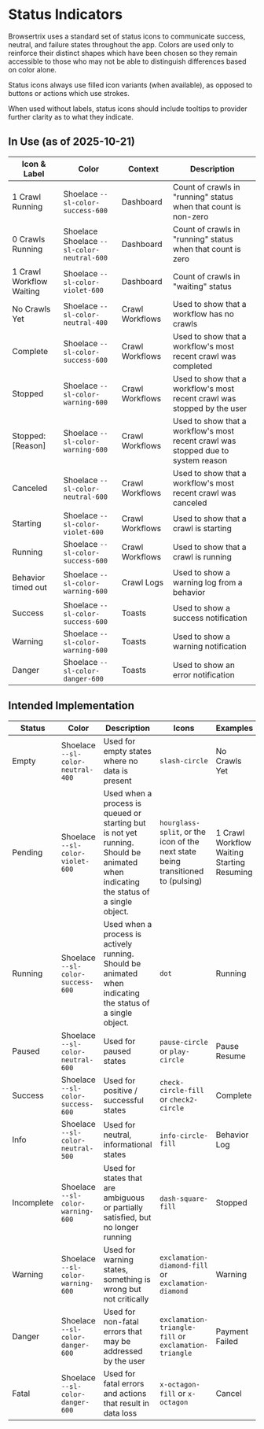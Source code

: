 

<Meta title="Design/Status Indicators" />

# Status Indicators

Browsertrix uses a standard set of status icons to communicate success, neutral,
and failure states throughout the app. Colors are used only to reinforce their
distinct shapes which have been chosen so they remain accessible to those who
may not be able to distinguish differences based on color alone.

Status icons always use filled icon variants (when available), as opposed to
buttons or actions which use strokes.

When used without labels, status icons should include tooltips to provider
further clarity as to what they indicate.

## In Use (as of 2025-10-21)

| Icon & Label                                                                                                                                                                       | Color                                                                                                     | Context         | Description                                                     |
| ---------------------------------------------------------------------------------------------------------------------------------------------------------------------------------- | --------------------------------------------------------------------------------------------------------- | --------------- | --------------------------------------------------------------- |
| <span className="whitespace-nowrap text-success-600"><sl-icon style={{verticalAlign:-2}} name="dot" library="app"></sl-icon> 1 Crawl Running</span>                                | Shoelace <ColorSwatch color="var(--sl-color-success-600)">`--sl-color-success-600`</ColorSwatch>          | Dashboard       | Count of crawls in "running" status when that count is non-zero |
| <span className="whitespace-nowrap text-neutral-600"><sl-icon style={{verticalAlign:-2}} name="dot" library="app"></sl-icon> 0 Crawls Running</span>                               | Shoelace Shoelace <ColorSwatch color="var(--sl-color-neutral-600)">`--sl-color-neutral-600`</ColorSwatch> | Dashboard       | Count of crawls in "running" status when that count is zero     |
| <span className="whitespace-nowrap text-violet-600"><sl-icon style={{verticalAlign:-2}} name="hourglass-split"></sl-icon> 1 Crawl Workflow Waiting</span>                          | Shoelace <ColorSwatch color="var(--sl-color-violet-600)">`--sl-color-violet-600`</ColorSwatch>            | Dashboard       | Count of crawls in "waiting" status                             |
| <span className="whitespace-nowrap text-neutral-400"><sl-icon style={{verticalAlign:-2}} name="slash-circle"></sl-icon> No Crawls Yet</span>                                       | Shoelace <ColorSwatch color="var(--sl-color-neutral-400)">`--sl-color-neutral-400`</ColorSwatch>          | Crawl Workflows | Used to show that a workflow has no crawls                      |
| <span className="whitespace-nowrap text-success-600"><sl-icon style={{verticalAlign:-2}} name="check-circle-fill"></sl-icon> Complete</span>                                       | Shoelace <ColorSwatch color="var(--sl-color-success-600)">`--sl-color-success-600`</ColorSwatch>          | Crawl Workflows | Used to show that a workflow's most recent crawl was completed  |
| <span className="whitespace-nowrap text-warning-600"><sl-icon style={{verticalAlign:-2}} name="dash-square-fill"></sl-icon> Stopped</span>                                         | Shoelace <ColorSwatch color="var(--sl-color-warning-600)">`--sl-color-warning-600`</ColorSwatch>          | Crawl Workflows | Used to show that a workflow's most recent crawl was stopped by the user    |
| <span className="whitespace-nowrap text-warning-600"><sl-icon style={{verticalAlign:-2}} name="exclamation-square-fill"></sl-icon> Stopped: [Reason]</span>                        | Shoelace <ColorSwatch color="var(--sl-color-warning-600)">`--sl-color-warning-600`</ColorSwatch>          | Crawl Workflows | Used to show that a workflow's most recent crawl was stopped due to system reason    |
| <span className="whitespace-nowrap text-neutral-600"><sl-icon style={{verticalAlign:-2}} name="x-octagon"></sl-icon> Canceled</span>                                               | Shoelace <ColorSwatch color="var(--sl-color-neutral-600)">`--sl-color-neutral-600`</ColorSwatch>          | Crawl Workflows | Used to show that a workflow's most recent crawl was canceled   |
| <span className="whitespace-nowrap text-violet-600"><span className="animate-pulse"><sl-icon style={{verticalAlign:-2}} name="dot" library="app"></sl-icon></span> Starting</span> | Shoelace <ColorSwatch color="var(--sl-color-violet-600)">`--sl-color-violet-600`</ColorSwatch>          | Crawl Workflows | Used to show that a crawl is starting                           |
| <span className="whitespace-nowrap text-success-600"><span className="animate-pulse"><sl-icon style={{verticalAlign:-2}} name="dot" library="app"></sl-icon></span> Running</span> | Shoelace <ColorSwatch color="var(--sl-color-success-600)">`--sl-color-success-600`</ColorSwatch>          | Crawl Workflows | Used to show that a crawl is running                            |
| <span className="whitespace-nowrap text-warning-600"><sl-icon style={{verticalAlign:-2}} name="exclamation-diamond-fill"></sl-icon> Behavior timed out</span>                      | Shoelace <ColorSwatch color="var(--sl-color-warning-600)">`--sl-color-warning-600`</ColorSwatch>          | Crawl Logs      | Used to show a warning log from a behavior                      |
| <span className="whitespace-nowrap text-success-600"><sl-icon style={{verticalAlign:-2}} name="check2-circle"></sl-icon> Success</span>                                            | Shoelace <ColorSwatch color="var(--sl-color-success-600)">`--sl-color-success-600`</ColorSwatch>          | Toasts          | Used to show a success notification                             |
| <span className="whitespace-nowrap text-warning-600"><sl-icon style={{verticalAlign:-2}} name="exclamation-triangle"></sl-icon> Warning</span>                                     | Shoelace <ColorSwatch color="var(--sl-color-warning-600)">`--sl-color-warning-600`</ColorSwatch>          | Toasts          | Used to show a warning notification                             |
| <span className="whitespace-nowrap text-danger-600"><sl-icon style={{verticalAlign:-2}} name="x-octagon"></sl-icon> Danger</span>                                        | Shoelace <ColorSwatch color="var(--sl-color-danger-600)">`--sl-color-danger-600`</ColorSwatch>            | Toasts          | Used to show an error notification                              |

## Intended Implementation

| Status                                                                                                                                                                             | Color                                                                                            | Description                                                                                                                         | Icons                                                                                                                                                                                                                                                                                                  | Examples                                                                                                                                                                                                                                                                                                                                                                                                                                                                                                                                      |
| ---------------------------------------------------------------------------------------------------------------------------------------------------------------------------------- | ------------------------------------------------------------------------------------------------ | ----------------------------------------------------------------------------------------------------------------------------------- | ------------------------------------------------------------------------------------------------------------------------------------------------------------------------------------------------------------------------------------------------------------------------------------------------------ | --------------------------------------------------------------------------------------------------------------------------------------------------------------------------------------------------------------------------------------------------------------------------------------------------------------------------------------------------------------------------------------------------------------------------------------------------------------------------------------------------------------------------------------------- |
| <span className="whitespace-nowrap text-neutral-400"><sl-icon style={{verticalAlign:-2}} name="slash-circle"></sl-icon> Empty</span>                                               | Shoelace <ColorSwatch color="var(--sl-color-neutral-400)">`--sl-color-neutral-400`</ColorSwatch> | Used for empty states where no data is present                                                                                      | <span className="whitespace-nowrap"><sl-icon style={{verticalAlign:-2}} name="slash-circle"></sl-icon> `slash-circle`</span>                                                                                                                                                                           | <span className="whitespace-nowrap text-neutral-400"><sl-icon style={{verticalAlign:-2}} name="slash-circle"></sl-icon> No Crawls Yet</span>                                                                                                                                                                                                                                                                                                                                                                                                  |
| <span className="whitespace-nowrap text-violet-600"><sl-icon style={{verticalAlign:-2}} name="hourglass-split"></sl-icon> Pending</span>                                         | Shoelace <ColorSwatch color="var(--sl-color-violet-600)">`--sl-color-violet-600`</ColorSwatch>   | Used when a process is queued or starting but is not yet running. Should be animated when indicating the status of a single object. | <span className="whitespace-nowrap"><sl-icon style={{verticalAlign:-2}} name="hourglass-split"></sl-icon> `hourglass-split`</span>, or the icon of the next state being transitioned to (pulsing)                                                                                                      | <span className="whitespace-nowrap text-violet-600"><sl-icon style={{verticalAlign:-2}} name="hourglass-split"></sl-icon> 1 Crawl Workflow Waiting</span> <br /> <span className="whitespace-nowrap text-violet-600"><span className="animate-pulse"><sl-icon style={{verticalAlign:-2}} name="dot" library="app"></sl-icon></span> Starting</span> <br /> <span className="whitespace-nowrap text-violet-600"><span className="animate-pulse"><sl-icon style={{verticalAlign:-2}} name="play-circle"></sl-icon></span> Resuming</span> |
| <span className="whitespace-nowrap text-success-600"><span className="animate-pulse"><sl-icon style={{verticalAlign:-2}} name="dot" library="app"></sl-icon></span> Running</span> | Shoelace <ColorSwatch color="var(--sl-color-success-600)">`--sl-color-success-600`</ColorSwatch>     | Used when a process is actively running. Should be animated when indicating the status of a single object.                          | <sl-icon style={{verticalAlign:-2}} name="dot" library="app"></sl-icon> `dot`                                                                                                                                                                                                                          | <span className="whitespace-nowrap text-success-600"><span className="animate-pulse"><sl-icon style={{verticalAlign:-2}} name="dot" library="app"></sl-icon></span> Running</span>                                                                                                                                                                                                                                                                                                                                                            |
| <span className="whitespace-nowrap text-neutral-600"><sl-icon style={{verticalAlign:-2}} name="pause-circle"></sl-icon> Paused</span>                                              | Shoelace <ColorSwatch color="var(--sl-color-neutral-600)">`--sl-color-neutral-600`</ColorSwatch> | Used for paused states                                                                                                              | <span className="whitespace-nowrap"><sl-icon style={{verticalAlign:-2}} name="pause-circle"></sl-icon> `pause-circle`</span> or <span className="whitespace-nowrap"><sl-icon style={{verticalAlign:-2}} name="play-circle"></sl-icon> `play-circle`</span>                                             | <span className="whitespace-nowrap text-neutral-600"><sl-icon style={{verticalAlign:-2}} name="pause-circle"></sl-icon> Pause</span> <br/> <span className="whitespace-nowrap text-neutral-600"><sl-icon style={{verticalAlign:-2}} name="play-circle"></sl-icon> Resume</span>                                                                                                                                                                                                                                                               |
| <span className="whitespace-nowrap text-success-600"><sl-icon style={{verticalAlign:-2}} name="check-circle-fill"></sl-icon> Success</span>                                        | Shoelace <ColorSwatch color="var(--sl-color-success-600)">`--sl-color-success-600`</ColorSwatch>     | Used for positive / successful states                                                                                               | <span className="whitespace-nowrap"><sl-icon style={{verticalAlign:-2}} name="check-circle-fill"></sl-icon> `check-circle-fill`</span> or <span className="whitespace-nowrap"><sl-icon style={{verticalAlign:-2}} name="check2-circle"></sl-icon> `check2-circle`</span>                               | <span className="whitespace-nowrap text-success-600"><sl-icon style={{verticalAlign:-2}} name="check-circle-fill"></sl-icon> Complete</span>                                                                                                                                                                                                                                                                                                                                                                                                  |
| <span className="whitespace-nowrap text-neutral-500"><sl-icon style={{verticalAlign:-2}} name="info-circle-fill"></sl-icon> Info</span>                                            | Shoelace <ColorSwatch color="var(--sl-color-neutral-500)">`--sl-color-neutral-500`</ColorSwatch> | Used for neutral, informational states                                                                                              | <span className="whitespace-nowrap"><sl-icon style={{verticalAlign:-2}} name="info-circle-fill"></sl-icon> `info-circle-fill`</span>                                                                                                                                                                   | <span className="whitespace-nowrap text-neutral-500"><sl-icon style={{verticalAlign:-2}} name="info-circle-fill"></sl-icon> Behavior Log</span>                                                                                                                                                                                                                                                                                                                                                                                               |
| <span className="whitespace-nowrap text-warning-600"><sl-icon style={{verticalAlign:-2}} name="dash-square-fill"></sl-icon> Incomplete</span>                                      | Shoelace <ColorSwatch color="var(--sl-color-warning-600)">`--sl-color-warning-600`</ColorSwatch>     | Used for states that are ambiguous or partially satisfied, but no longer running                                                    | <span className="whitespace-nowrap"><sl-icon style={{verticalAlign:-2}} name="dash-square-fill"></sl-icon> `dash-square-fill`</span>                                                                                                                                                                   | <span className="whitespace-nowrap text-warning-600"><sl-icon style={{verticalAlign:-2}} name="dash-square-fill"></sl-icon> Stopped</span>                                                                                                                                                                                                                                                                                                                                                                                                    |
| <span className="whitespace-nowrap text-warning-600"><sl-icon style={{verticalAlign:-2}} name="exclamation-diamond-fill"></sl-icon> Warning</span>                                 | Shoelace <ColorSwatch color="var(--sl-color-warning-600)">`--sl-color-warning-600`</ColorSwatch>     | Used for warning states, something is wrong but not critically                                                                      | <span className="whitespace-nowrap"><sl-icon style={{verticalAlign:-2}} name="exclamation-diamond-fill"></sl-icon> `exclamation-diamond-fill`</span> or <span className="whitespace-nowrap"><sl-icon style={{verticalAlign:-2}} name="exclamation-diamond"></sl-icon> `exclamation-diamond`</span>     | <span className="whitespace-nowrap text-warning-600"><sl-icon style={{verticalAlign:-2}} name="exclamation-diamond-fill"></sl-icon> Warning</span>                                                                                                                                                                                                                                                                                                                                                                                            |
| <span className="whitespace-nowrap text-danger-600"><sl-icon style={{verticalAlign:-2}} name="exclamation-triangle-fill"></sl-icon> Danger</span>                                  | Shoelace <ColorSwatch color="var(--sl-color-danger-600)">`--sl-color-danger-600`</ColorSwatch>   | Used for non-fatal errors that may be addressed by the user                                                                         | <span className="whitespace-nowrap"><sl-icon style={{verticalAlign:-2}} name="exclamation-triangle-fill"></sl-icon> `exclamation-triangle-fill`</span> or <span className="whitespace-nowrap"><sl-icon style={{verticalAlign:-2}} name="exclamation-triangle"></sl-icon> `exclamation-triangle`</span> | <span className="whitespace-nowrap text-danger-600"><sl-icon style={{verticalAlign:-2}} name="exclamation-triangle-fill"></sl-icon> Payment Failed</span>                                                                                                                                                                                                                                                                                                                                                                                              |
| <span className="whitespace-nowrap text-danger-600"><sl-icon style={{verticalAlign:-2}} name="x-octagon-fill"></sl-icon> Fatal</span>                                              | Shoelace <ColorSwatch color="var(--sl-color-danger-600)">`--sl-color-danger-600`</ColorSwatch>   | Used for fatal errors and actions that result in data loss                                                                          | <span className="whitespace-nowrap"><sl-icon style={{verticalAlign:-2}} name="x-octagon-fill"></sl-icon> `x-octagon-fill`</span> or <span className="whitespace-nowrap"><sl-icon style={{verticalAlign:-2}} name="x-octagon"></sl-icon> `x-octagon`</span>                                             | <span className="whitespace-nowrap text-danger-600"><sl-icon style={{verticalAlign:-2}} name="x-octagon-fill"></sl-icon> Cancel</span>                                                                                                                                                                                                                                                                                                                                                                                                      |
